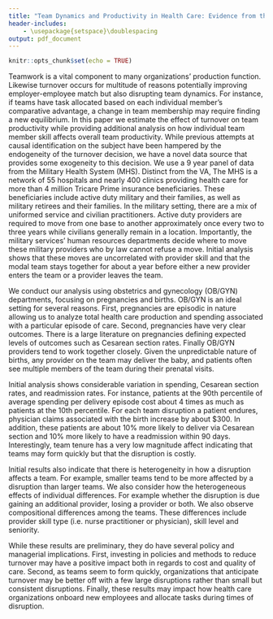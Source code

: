 ---
title: "Team Dynamics and Productivity in Health Care: Evidence from the Military Health System"
header-includes:
    - \usepackage{setspace}\doublespacing
output: pdf_document
---

```{r setup, include=FALSE}
knitr::opts_chunk$set(echo = TRUE)
```


Teamwork is a vital component to many organizations’ production function. Likewise turnover occurs for multitude of reasons potentially improving employer-employee match but also disrupting team dynamics. For instance, if teams have task allocated based on each individual member’s comparative advantage, a change in team membership may require finding a new equilibrium. In this paper we estimate the effect of turnover on team productivity while providing additional analysis on how individual team member skill affects overall team productivity. While previous attempts at causal identification on the subject have been hampered by the endogeneity of the turnover decision, we have a novel data source that provides some exogeneity to this decision. We use a 9 year panel of data from the Military Health System (MHS). Distinct from the VA, The MHS is a network of 55 hospitals and nearly 400 clinics providing health care for more than 4 million Tricare Prime insurance beneficiaries.  These beneficiaries include active duty military and their families, as well as military retirees and their families. In the military setting, there are a mix of uniformed service and civilian practitioners. Active duty providers are required to move from one base to another approximately once every two to three years while civilians generally remain in a location. Importantly, the military services’ human resources departments decide where to move these military providers who by law cannot refuse a move. Initial analysis shows that these moves are uncorrelated with provider skill and that the modal team stays together for about a year before either a new provider enters the team or a provider leaves the team. 

  We conduct our analysis using obstetrics and gynecology (OB/GYN) departments, focusing on pregnancies and births. OB/GYN is an ideal setting for several reasons. First, pregnancies are episodic in nature allowing us to analyze total health care production and spending associated with a particular episode of care. Second, pregnancies have very clear outcomes. There is a large literature on pregnancies defining expected levels of outcomes such as Cesarean section rates. Finally OB/GYN providers tend to work together closely. Given the unpredictable nature of births, any provider on the team may deliver the baby, and patients often see multiple members of the team during their prenatal visits.

  Initial analysis shows considerable variation in spending, Cesarean section rates, and readmission rates. For instance, patients at the 90th percentile of average spending per delivery episode cost about 4 times as much as patients at the 10th percentile. For each team disruption a patient endures, physician claims associated with the birth increase by about $300. In addition, these patients are about 10% more likely to deliver via Cesarean section and 10% more likely to have a readmission within 90 days. Interestingly, team tenure has a very low magnitude affect indicating that teams may form quickly but that the disruption is costly.

  Initial results also indicate that there is heterogeneity in how a disruption affects a team. For example, smaller teams tend to be more affected by a disruption than larger teams. We also consider how the heterogeneous effects of individual differences. For example whether the disruption is due gaining an additional provider, losing a provider or both. We also observe compositional differences among the teams. These differences include provider skill type (i.e. nurse practitioner or physician), skill level and seniority. 

  While these results are preliminary, they do have several policy and managerial implications. First, investing in policies and methods to reduce turnover may have a positive impact both in regards to cost and quality of care. Second, as teams seem to form quickly, organizations that anticipate turnover may be better off with a few large disruptions rather than small but consistent disruptions. Finally, these results may impact how health care organizations onboard new employees and allocate tasks during times of disruption.
